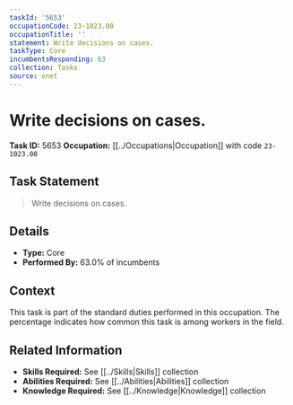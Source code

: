 ```yaml
---
taskId: '5653'
occupationCode: 23-1023.00
occupationTitle: ''
statement: Write decisions on cases.
taskType: Core
incumbentsResponding: 63
collection: Tasks
source: onet
---
```

# Write decisions on cases.

**Task ID:** 5653
**Occupation:** [[../Occupations|Occupation]] with code `23-1023.00`

## Task Statement

> Write decisions on cases.

## Details

- **Type:** Core
- **Performed By:** 63.0% of incumbents

## Context

This task is part of the standard duties performed in this occupation. The percentage indicates how common this task is among workers in the field.

## Related Information

- **Skills Required:** See [[../Skills|Skills]] collection
- **Abilities Required:** See [[../Abilities|Abilities]] collection
- **Knowledge Required:** See [[../Knowledge|Knowledge]] collection
